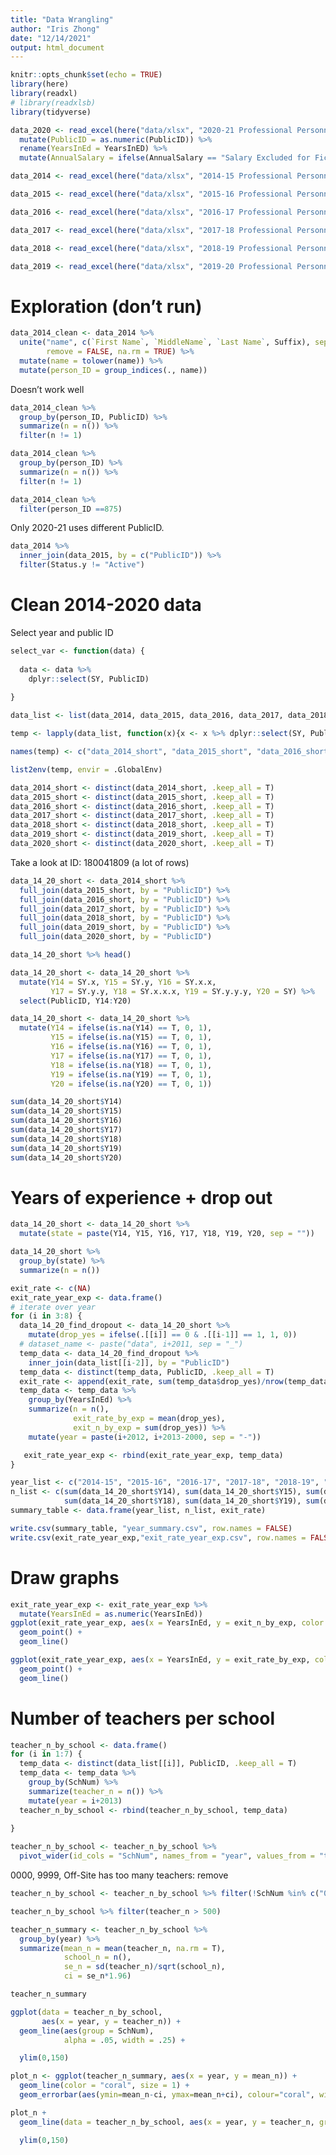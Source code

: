 ```yaml
---
title: "Data Wrangling"
author: "Iris Zhong"
date: "12/14/2021"
output: html_document
---
```


```r
knitr::opts_chunk$set(echo = TRUE)
library(here)
library(readxl)
# library(readxlsb)
library(tidyverse)
```

```r
data_2020 <- read_excel(here("data/xlsx", "2020-21 Professional Personnel Individual Staff Report updated.xlsx")) %>% 
  mutate(PublicID = as.numeric(PublicID)) %>% 
  rename(YearsInEd = YearsInED) %>%
  mutate(AnnualSalary = ifelse(AnnualSalary == "Salary Excluded for Fictitious", NA, AnnualSalary))

data_2014 <- read_excel(here("data/xlsx", "2014-15 Professional Personnel Individual Staff Report.xlsx"))

data_2015 <- read_excel(here("data/xlsx", "2015-16 Professional Personnel Individual Staff Report.xlsx"))

data_2016 <- read_excel(here("data/xlsx", "2016-17 Professional Personnel Individual Staff Report.xlsx"))

data_2017 <- read_excel(here("data/xlsx", "2017-18 Professional Personnel Individual Staff Report.xlsx"))

data_2018 <- read_excel(here("data/xlsx", "2018-19 Professional Personnel Individual Staff Report.xlsx")) %>% rename(YearsInEd = YearsInED)

data_2019 <- read_excel(here("data/xlsx", "2019-20 Professional Personnel Individual Staff Report.xlsx")) %>% rename(YearsInEd = YearsInED)

```

# Exploration (don't run)



```r
data_2014_clean <- data_2014 %>%
  unite("name", c(`First Name`, `MiddleName`, `Last Name`, Suffix), sep=" ", 
        remove = FALSE, na.rm = TRUE) %>%
  mutate(name = tolower(name)) %>%
  mutate(person_ID = group_indices(., name))
```



Doesn't work well 

```r
data_2014_clean %>%
  group_by(person_ID, PublicID) %>%
  summarize(n = n()) %>%
  filter(n != 1)
```



```r
data_2014_clean %>%
  group_by(person_ID) %>%
  summarize(n = n()) %>%
  filter(n != 1)
```


```r
data_2014_clean %>%
  filter(person_ID ==875)
```

Only 2020-21 uses different PublicID. 


```r
data_2014 %>%
  inner_join(data_2015, by = c("PublicID")) %>%
  filter(Status.y != "Active")
```

# Clean 2014-2020 data

Select year and public ID

```r
select_var <- function(data) {
  
  data <- data %>%
    dplyr::select(SY, PublicID)
  
}
```


```r
data_list <- list(data_2014, data_2015, data_2016, data_2017, data_2018, data_2019, data_2020)

temp <- lapply(data_list, function(x){x <- x %>% dplyr::select(SY, PublicID); return (x)})

names(temp) <- c("data_2014_short", "data_2015_short", "data_2016_short", "data_2017_short", "data_2018_short","data_2019_short", "data_2020_short")

list2env(temp, envir = .GlobalEnv)
```

```r
data_2014_short <- distinct(data_2014_short, .keep_all = T)
data_2015_short <- distinct(data_2015_short, .keep_all = T)
data_2016_short <- distinct(data_2016_short, .keep_all = T)
data_2017_short <- distinct(data_2017_short, .keep_all = T)
data_2018_short <- distinct(data_2018_short, .keep_all = T)
data_2019_short <- distinct(data_2019_short, .keep_all = T)
data_2020_short <- distinct(data_2020_short, .keep_all = T)
```

Take a look at ID: 180041809 (a lot of rows)


```r
data_14_20_short <- data_2014_short %>%
  full_join(data_2015_short, by = "PublicID") %>%
  full_join(data_2016_short, by = "PublicID") %>%
  full_join(data_2017_short, by = "PublicID") %>%
  full_join(data_2018_short, by = "PublicID") %>%
  full_join(data_2019_short, by = "PublicID") %>%
  full_join(data_2020_short, by = "PublicID")
```


```r
data_14_20_short %>% head()

data_14_20_short <- data_14_20_short %>%
  mutate(Y14 = SY.x, Y15 = SY.y, Y16 = SY.x.x,
         Y17 = SY.y.y, Y18 = SY.x.x.x, Y19 = SY.y.y.y, Y20 = SY) %>%
  select(PublicID, Y14:Y20)
```


```r
data_14_20_short <- data_14_20_short %>%
  mutate(Y14 = ifelse(is.na(Y14) == T, 0, 1),
         Y15 = ifelse(is.na(Y15) == T, 0, 1),
         Y16 = ifelse(is.na(Y16) == T, 0, 1),
         Y17 = ifelse(is.na(Y17) == T, 0, 1),
         Y18 = ifelse(is.na(Y18) == T, 0, 1),
         Y19 = ifelse(is.na(Y19) == T, 0, 1),
         Y20 = ifelse(is.na(Y20) == T, 0, 1))
```



```r
sum(data_14_20_short$Y14)
sum(data_14_20_short$Y15)
sum(data_14_20_short$Y16)
sum(data_14_20_short$Y17)
sum(data_14_20_short$Y18)
sum(data_14_20_short$Y19)
sum(data_14_20_short$Y20)
```


# Years of experience + drop out

```r
data_14_20_short <- data_14_20_short %>%
  mutate(state = paste(Y14, Y15, Y16, Y17, Y18, Y19, Y20, sep = ""))

data_14_20_short %>%
  group_by(state) %>%
  summarize(n = n())
```

  
```r
exit_rate <- c(NA)
exit_rate_year_exp <- data.frame()
# iterate over year
for (i in 3:8) {
  data_14_20_find_dropout <- data_14_20_short %>%
    mutate(drop_yes = ifelse(.[[i]] == 0 & .[[i-1]] == 1, 1, 0))
  # dataset_name <- paste("data", i+2011, sep = "_")
  temp_data <- data_14_20_find_dropout %>%
    inner_join(data_list[[i-2]], by = "PublicID")
  temp_data <- distinct(temp_data, PublicID, .keep_all = T)
  exit_rate <- append(exit_rate, sum(temp_data$drop_yes)/nrow(temp_data))
  temp_data <- temp_data %>%
    group_by(YearsInEd) %>%
    summarize(n = n(),
              exit_rate_by_exp = mean(drop_yes),
              exit_n_by_exp = sum(drop_yes)) %>%
    mutate(year = paste(i+2012, i+2013-2000, sep = "-"))

   exit_rate_year_exp <- rbind(exit_rate_year_exp, temp_data)
}
```
  
```r
year_list <- c("2014-15", "2015-16", "2016-17", "2017-18", "2018-19", "2019-20", "2020-21")
n_list <- c(sum(data_14_20_short$Y14), sum(data_14_20_short$Y15), sum(data_14_20_short$Y16), sum(data_14_20_short$Y17),
            sum(data_14_20_short$Y18), sum(data_14_20_short$Y19), sum(data_14_20_short$Y20))
summary_table <- data.frame(year_list, n_list, exit_rate)
```

```r
write.csv(summary_table, "year_summary.csv", row.names = FALSE)
write.csv(exit_rate_year_exp,"exit_rate_year_exp.csv", row.names = FALSE)
```


# Draw graphs

```r
exit_rate_year_exp <- exit_rate_year_exp %>%
  mutate(YearsInEd = as.numeric(YearsInEd))
ggplot(exit_rate_year_exp, aes(x = YearsInEd, y = exit_n_by_exp, color = year)) +
  geom_point() +
  geom_line()
```

```r
ggplot(exit_rate_year_exp, aes(x = YearsInEd, y = exit_rate_by_exp, color = year)) +
  geom_point() +
  geom_line()
```



# Number of teachers per school

```r
teacher_n_by_school <- data.frame()
for (i in 1:7) {
  temp_data <- distinct(data_list[[i]], PublicID, .keep_all = T)
  temp_data <- temp_data %>%
    group_by(SchNum) %>%
    summarize(teacher_n = n()) %>%
    mutate(year = i+2013)
  teacher_n_by_school <- rbind(teacher_n_by_school, temp_data)
  
}
```

```r
teacher_n_by_school <- teacher_n_by_school %>%
  pivot_wider(id_cols = "SchNum", names_from = "year", values_from = "teacher_n")
```

0000, 9999, Off-Site has too many teachers: remove

```r
teacher_n_by_school <- teacher_n_by_school %>% filter(!SchNum %in% c("0000", "9999", "Off-Site"))
```

```r
teacher_n_by_school %>% filter(teacher_n > 500)
```

```r
teacher_n_summary <- teacher_n_by_school %>%
  group_by(year) %>%
  summarize(mean_n = mean(teacher_n, na.rm = T),
            school_n = n(), 
            se_n = sd(teacher_n)/sqrt(school_n),
            ci = se_n*1.96)

teacher_n_summary
```



```r
ggplot(data = teacher_n_by_school, 
       aes(x = year, y = teacher_n)) + 
  geom_line(aes(group = SchNum), 
            alpha = .05, width = .25) + 

  ylim(0,150) 
```

```r
plot_n <- ggplot(teacher_n_summary, aes(x = year, y = mean_n)) +
  geom_line(color = "coral", size = 1) +
  geom_errorbar(aes(ymin=mean_n-ci, ymax=mean_n+ci), colour="coral", width=.1) 
```

```r
plot_n + 
  geom_line(data = teacher_n_by_school, aes(x = year, y = teacher_n, group = SchNum),alpha = .01, width = .25) +

  ylim(0,150) 
```

